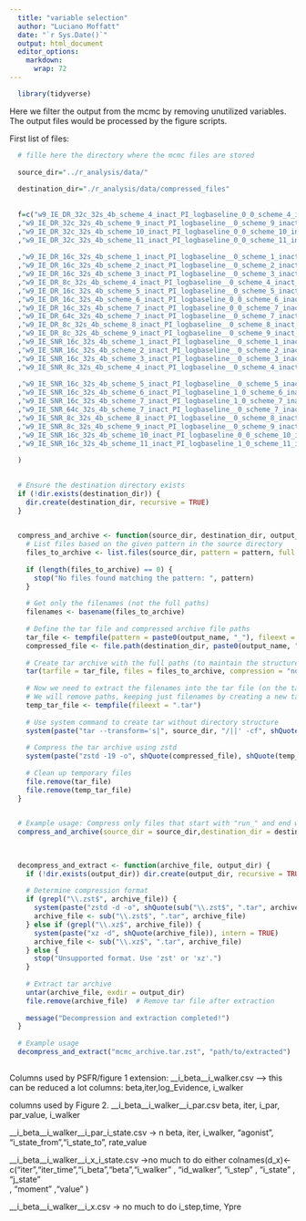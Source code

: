 ```yaml
---
  title: "variable selection"
  author: "Luciano Moffatt"
  date: "`r Sys.Date()`"
  output: html_document
  editor_options: 
    markdown: 
      wrap: 72
---
```

  
```r
  library(tidyverse)
```
  
  Here we filter the output from the mcmc by removing unutilized
  variables. The output files would be processed by the figure scripts.
  
  First list of files:
  
```r
  # fille here the directory where the mcmc files are stored
  
  source_dir="../r_analysis/data/"
  
  destination_dir="./r_analysis/data/compressed_files"
  
  
  f=c("w9_IE_DR_32c_32s_4b_scheme_4_inact_PI_logbaseline_0_0_scheme_4_inact_c04c49f_192429s339391_9763489321247989362"
  ,"w9_IE_DR_32c_32s_4b_scheme_9_inact_PI_logbaseline__0_scheme_9_inact_c04c49f_192416s931142_12287622095791405289"  
  ,"w9_IE_DR_32c_32s_4b_scheme_10_inact_PI_logbaseline_0_0_scheme_10_inact_c04c49f_192436s748577_10921472283437478284"
  ,"w9_IE_DR_32c_32s_4b_scheme_11_inact_PI_logbaseline_0_0_scheme_11_inact_c04c49f_192425s711185_9045678489066680078"
    
  ,"w9_IE_DR_16c_32s_4b_scheme_1_inact_PI_logbaseline__0_scheme_1_inact_dc1d295_223334s263487_8310266929510757478"
  ,"w9_IE_DR_16c_32s_4b_scheme_2_inact_PI_logbaseline__0_scheme_2_inact_dc1d295_223334s291216_2697291069142075057"
  ,"w9_IE_DR_16c_32s_4b_scheme_3_inact_PI_logbaseline__0_scheme_3_inact_dc1d295_223506s305519_13860605603193989031"
  ,"w9_IE_DR_8c_32s_4b_scheme_4_inact_PI_logbaseline__0_scheme_4_inact_dc1d295_214825s965796_7939387029674022631"
  ,"w9_IE_DR_16c_32s_4b_scheme_5_inact_PI_logbaseline__0_scheme_5_inact_dc1d295_223506s299557_5119792080078986291"
  ,"w9_IE_DR_16c_32s_4b_scheme_6_inact_PI_logbaseline_0_0_scheme_6_inact_c04c49f_185512s714374_18365181060512183813"
  ,"w9_IE_DR_16c_32s_4b_scheme_7_inact_PI_logbaseline_0_0_scheme_7_inact_c04c49f_185514s709189_2269608144678804496"
  ,"w9_IE_DR_64c_32s_4b_scheme_7_inact_PI_logbaseline__0_scheme_7_inact_dc1d295_120304s106971_11772801414124283307"
  ,"w9_IE_DR_8c_32s_4b_scheme_8_inact_PI_logbaseline__0_scheme_8_inact_dc1d295_214837s486785_14256113690662679817"
  ,"w9_IE_DR_8c_32s_4b_scheme_9_inact_PI_logbaseline__0_scheme_9_inact_dc1d295_214836s626989_9643364841238627784"
  ,"w9_IE_SNR_16c_32s_4b_scheme_1_inact_PI_logbaseline__0_scheme_1_inact_dc1d295_223333s938967_10669961719330648728"
  ,"w9_IE_SNR_16c_32s_4b_scheme_2_inact_PI_logbaseline__0_scheme_2_inact_dc1d295_223334s259380_14267539618218186771"
  ,"w9_IE_SNR_16c_32s_4b_scheme_3_inact_PI_logbaseline__0_scheme_3_inact_dc1d295_223506s12275_11155925867724252125"
  ,"w9_IE_SNR_8c_32s_4b_scheme_4_inact_PI_logbaseline__0_scheme_4_inact_dc1d295_214825s994106_2411327980505654543"
  
  ,"w9_IE_SNR_16c_32s_4b_scheme_5_inact_PI_logbaseline__0_scheme_5_inact_dc1d295_223506s273848_6864271229892764521"
  ,"w9_IE_SNR_16c_32s_4b_scheme_6_inact_PI_logbaseline_1_0_scheme_6_inact_c04c49f_185512s707148_13419798712961365324"
  ,"w9_IE_SNR_16c_32s_4b_scheme_7_inact_PI_logbaseline_1_0_scheme_7_inact_c04c49f_185514s630597_2814228287119122003"
  ,"w9_IE_SNR_64c_32s_4b_scheme_7_inact_PI_logbaseline__0_scheme_7_inact_dc1d295_061441s611280_16273321531980792390"
  ,"w9_IE_SNR_8c_32s_4b_scheme_8_inact_PI_logbaseline__0_scheme_8_inact_dc1d295_214836s679427_13024900767729018640"
  ,"w9_IE_SNR_8c_32s_4b_scheme_9_inact_PI_logbaseline__0_scheme_9_inact_dc1d295_214837s246056_15983947036721080527"
  ,"w9_IE_SNR_16c_32s_4b_scheme_10_inact_PI_logbaseline_0_0_scheme_10_inact_c04c49f_233118s322352_16423496262467810219"
  ,"w9_IE_SNR_16c_32s_4b_scheme_11_inact_PI_logbaseline_1_0_scheme_11_inact_c04c49f_233118s294728_4762429087681128461"
  
  )
  
```
  
```r
  # Ensure the destination directory exists
  if (!dir.exists(destination_dir)) {
    dir.create(destination_dir, recursive = TRUE)
  }
  
```
  
```r
  compress_and_archive <- function(source_dir, destination_dir, output_name, pattern = NULL) {
    # List files based on the given pattern in the source directory
    files_to_archive <- list.files(source_dir, pattern = pattern, full.names = TRUE)
    
    if (length(files_to_archive) == 0) {
      stop("No files found matching the pattern: ", pattern)
    }
    
    # Get only the filenames (not the full paths)
    filenames <- basename(files_to_archive)
    
    # Define the tar file and compressed archive file paths
    tar_file <- tempfile(pattern = paste0(output_name, "_"), fileext = ".tar")
    compressed_file <- file.path(destination_dir, paste0(output_name, ".tar.zst"))
    
    # Create tar archive with the full paths (to maintain the structure)
    tar(tarfile = tar_file, files = files_to_archive, compression = "none")
    
    # Now we need to extract the filenames into the tar file (on the tar file)
    # We will remove paths, keeping just filenames by creating a new tar with proper names
    temp_tar_file <- tempfile(fileext = ".tar")
    
    # Use system command to create tar without directory structure
    system(paste("tar --transform='s|", source_dir, "/||' -cf", shQuote(temp_tar_file), shQuote(tar_file)))
    
    # Compress the tar archive using zstd
    system(paste("zstd -19 -o", shQuote(compressed_file), shQuote(temp_tar_file)), intern = TRUE)
    
    # Clean up temporary files
    file.remove(tar_file)
    file.remove(temp_tar_file)
  }
  
```
  
```r
  # Example usage: Compress only files that start with "run_" and end with "i_walker.csv"
  compress_and_archive(source_dir = source_dir,destination_dir = destination_dir,output_name = "Raw_data_figure_1_scheme_10",  pattern = "^w9.*scheme_10.*i_walker\\.csv$")
  
  
```
  
```r
  decompress_and_extract <- function(archive_file, output_dir) {
    if (!dir.exists(output_dir)) dir.create(output_dir, recursive = TRUE)
    
    # Determine compression format
    if (grepl("\\.zst$", archive_file)) {
      system(paste("zstd -d -o", shQuote(sub("\\.zst$", ".tar", archive_file)), shQuote(archive_file)), intern = TRUE)
      archive_file <- sub("\\.zst$", ".tar", archive_file)
    } else if (grepl("\\.xz$", archive_file)) {
      system(paste("xz -d", shQuote(archive_file)), intern = TRUE)
      archive_file <- sub("\\.xz$", ".tar", archive_file)
    } else {
      stop("Unsupported format. Use 'zst' or 'xz'.")
    }
  
    # Extract tar archive
    untar(archive_file, exdir = output_dir)
    file.remove(archive_file)  # Remove tar file after extraction
    
    message("Decompression and extraction completed!")
  }
  
  # Example usage
  decompress_and_extract("mcmc_archive.tar.zst", "path/to/extracted")
  
```
  
  Columns used by PSFR/figure 1 extension: \_\_i_beta\_\_i_walker.csv --\>
  this can be reduced a lot columns: beta,iter,log_Evidence, i_walker
  
  columns used by Figure 2. \_\_i_beta\_\_i_walker\_\_i_par.csv beta,
  iter, i_par, par_value, i_walker
  
  \_\_i_beta\_\_i_walker\_\_i_par_i_state.csv -\> n beta, iter, i_walker,
  "agonist", "i_state_from","i_state_to", rate_value
  
  \_\_i_beta\_\_i_walker\_\_i_x_i_state.csv -\>no much to do either
  colnames(d_x)\<-c("iter","iter_time","i_beta","beta","i_walker" ,
  "id_walker", "i_step" , "i_state" , "j_state"\
  , "moment" ,"value" )
  
  \_\_i_beta\_\_i_walker\_\_i_x.csv -\> no much to do i_step,time, Ypre
